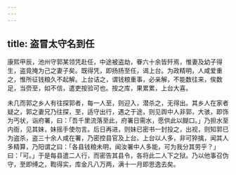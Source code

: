 ```yaml
---
---
---
```

title: 盗冒太守名到任
---



康熙甲辰，池州守郭某领凭赴任，中途被盗劫，眷六十余皆歼焉，惟妻及幼子得生，盗竟掩为己之妻子矣。既得凭，即扬扬至任，谒上台。为政精明，人咸爱重之，惟所征钱粮久不起解。上台诘之，谓钱粮重事，必亲解，不能数往来，俟数足，当赍至，如不信，遣吏按验可也。按之库，果累累，上台大喜。

未几而郭之乡人有往探郭者，每一人至，则迎入，潜杀之，无得出。其乡人在家者疑之，郭之妻兄乃往探，至，适守出行，遇之于途，则见舆中人非郭，大骇，即饰为丐状，诣府署，曰：「吾千里流落至此，府署日需水，愿供此以餬口。」乃担水至内衙，见其妹，妹摇手使勿言。后日再进，则妹已密书一封投之，出视，则知郭已为盗杀，盗三十余人咸在署，乃密控县官及上台。上台以人多，非可猝擒，闻其人多精算，乃阳谓之曰：「各县钱粮未明，闻汝署中人多能，可为我分其劳乎？」曰：「可。」于是每县遣二人行，而密告其县令，各将此二人下之狱。乃以他事召伪守，至即缚之，鞫得实，库金凡八万两，满十一月即思逸去矣。